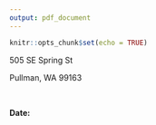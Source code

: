 ```yaml
---
output: pdf_document
---
```


```r
knitr::opts_chunk$set(echo = TRUE)
```

505 SE Spring St

Pullman, WA 99163

$~$

**Date:** <DATE>

$~$

$~$

<TITLE> <NAME>

<ADDRESS1>

<ADDRESS2>

<CITY>, <STATE> <ZIP>

$~$

Dear <NAME>:

**Subject:**


$~$

Sincerely,

$~$

$~$

Nicholas Potter

WA District #9 Constituent

